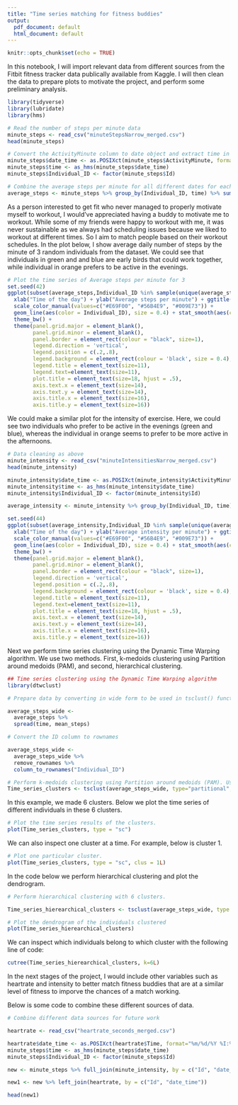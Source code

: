 ```yaml
---
title: "Time series matching for fitness buddies"
output:
  pdf_document: default
  html_document: default
---
```


```r
knitr::opts_chunk$set(echo = TRUE)
```

In this notebook, I will import relevant data from different sources from the Fitbit fitness tracker data publically available from Kaggle. I will then clean the data to prepare plots to motivate the project, and perform some preliminary analysis.

```r
library(tidyverse)
library(lubridate)
library(hms)

# Read the number of steps per minute data
minute_steps <- read_csv("minuteStepsNarrow_merged.csv")
head(minute_steps)

# Convert the ActivityMinute column to date object and extract time in a separate column.
minute_steps$date_time <- as.POSIXct(minute_steps$ActivityMinute, format="%m/%d/%Y %I:%M:%S %p", tz=Sys.timezone())
minute_steps$time <- as_hms(minute_steps$date_time)
minute_steps$Individual_ID <- factor(minute_steps$Id)

# Combine the average steps per minute for all different dates for each indivudual.
average_steps <- minute_steps %>% group_by(Individual_ID, time) %>% summarise(mean_steps = mean(Steps))
```

As a person interested to get fit who never managed to properly motivate myself to workout, I would've appreciated having a buddy to motivate me to workout. While some of my friends were happy to workout with me, it was never sustainable as we always had scheduling issues because we liked to workout at different times. So I aim to match people based on their workout schedules. In the plot below, I show average daily number of steps by the minute of 3 random individuals from the dataset. We could see that individuals in green and and blue are early birds that could work together, while individual in orange prefers to be active in the evenings.

```r
# Plot the time series of Average steps per minute for 3
set.seed(42)
ggplot(subset(average_steps,Individual_ID %in% sample(unique(average_steps$Individual_ID),size = 3)), aes(x = time, y = mean_steps, group = Individual_ID)) + 
  xlab("Time of the day") + ylab("Average steps per minute") + ggtitle("Activity during the day (Steps)") +
  scale_color_manual(values=c("#E69F00", "#56B4E9", "#009E73")) +
  geom_line(aes(color = Individual_ID), size = 0.4) + stat_smooth(aes(color = Individual_ID), method = "loess") +
  theme_bw() +
  theme(panel.grid.major = element_blank(),
        panel.grid.minor = element_blank(),
        panel.border = element_rect(colour = "black", size=1),
        legend.direction = 'vertical', 
        legend.position = c(.2,.8),
        legend.background = element_rect(colour = 'black', size = 0.4),
        legend.title = element_text(size=11),
        legend.text=element_text(size=11),
        plot.title = element_text(size=18, hjust = .5),
        axis.text.x = element_text(size=14),
        axis.text.y = element_text(size=14),
        axis.title.x = element_text(size=16),
        axis.title.y = element_text(size=16))

```

We could make a similar plot for the intensity of exercise. Here, we could see two individuals who prefer to be active in the evenings (green and blue), whereas the individual in orange seems to prefer to be more active in the afternoons. 

```r
# Data cleaning as above
minute_intensity <- read_csv("minuteIntensitiesNarrow_merged.csv")
head(minute_intensity)

minute_intensity$date_time <- as.POSIXct(minute_intensity$ActivityMinute, format="%m/%d/%Y %I:%M:%S %p", tz=Sys.timezone())
minute_intensity$time <- as_hms(minute_intensity$date_time)
minute_intensity$Individual_ID <- factor(minute_intensity$Id)

average_intensity <- minute_intensity %>% group_by(Individual_ID, time) %>% summarise(mean_intensity = mean(Intensity))

set.seed(44)
ggplot(subset(average_intensity,Individual_ID %in% sample(unique(average_intensity$Individual_ID),size = 3)), aes(x = time, y = mean_intensity, group = Individual_ID)) + 
  xlab("Time of the day") + ylab("Average intensity per minute") + ggtitle("Activity during the day (Intensity)") +
  scale_color_manual(values=c("#E69F00", "#56B4E9", "#009E73")) +
  geom_line(aes(color = Individual_ID), size = 0.4) + stat_smooth(aes(color = Individual_ID), method = "loess") +
  theme_bw() +
  theme(panel.grid.major = element_blank(),
        panel.grid.minor = element_blank(),
        panel.border = element_rect(colour = "black", size=1),
        legend.direction = 'vertical', 
        legend.position = c(.2,.8),
        legend.background = element_rect(colour = 'black', size = 0.4),
        legend.title = element_text(size=11),
        legend.text=element_text(size=11),
        plot.title = element_text(size=18, hjust = .5),
        axis.text.x = element_text(size=14),
        axis.text.y = element_text(size=14),
        axis.title.x = element_text(size=16),
        axis.title.y = element_text(size=16))

```

Next we perform time series clustering using the Dynamic Time Warping algorithm. We use two methods. First, k-medoids clustering using Partition around medoids (PAM), and second, hierarchical clustering.

```r
## Time series clustering using the Dynamic Time Warping algorithm
library(dtwclust)

# Prepare data by converting in wide form to be used in tsclust() function

average_steps_wide <-
  average_steps %>% 
  spread(time, mean_steps)

# Convert the ID column to rownames

average_steps_wide <- 
  average_steps_wide %>% 
  remove_rownames %>% 
  column_to_rownames("Individual_ID")

# Perform k-medoids clustering using Partition around medoids (PAM). Using 6 clusters for this example.
Time_series_clusters <- tsclust(average_steps_wide, type="partitional", k=6L, distance="dtw", clustering="pam")
```

In this example, we made 6 clusters. Below we plot the time series of different individuals in these 6 clusters.

```r
# Plot the time series results of the clusters.
plot(Time_series_clusters, type = "sc")
```

We can also inspect one cluster at a time. For example, below is cluster 1.

```r
# Plot one particular cluster.
plot(Time_series_clusters, type = "sc", clus = 1L)
```

In the code below we perform hierarchical clustering and plot the dendrogram.

```r
# Perform hierarchical clustering with 6 clusters.

Time_series_hierearchical_clusters <- tsclust(average_steps_wide, type = "h", k = 6L, distance = "dtw")

# Plot the dendrogram of the individuals clustered
plot(Time_series_hierearchical_clusters)
```

We can inspect which individuals belong to which cluster with the following line of code:
```r
cutree(Time_series_hierearchical_clusters, k=6L)
```

In the next stages of the project, I would include other variables such as heartrate and intensity to better match fitness buddies that are at a similar level of fitness to imporve the chances of a match working.

Below is some code to combine these different sources of data.

```r
# Combine different data sources for future work

heartrate <- read_csv("heartrate_seconds_merged.csv")

heartrate$date_time <- as.POSIXct(heartrate$Time, format="%m/%d/%Y %I:%M:%S %p", tz=Sys.timezone())
minute_steps$time <- as_hms(minute_steps$date_time)
minute_steps$Individual_ID <- factor(minute_steps$Id)

new <- minute_steps %>% full_join(minute_intensity, by = c("Id", "date_time"))

new1 <- new %>% left_join(heartrate, by = c("Id", "date_time"))

head(new1)
```


